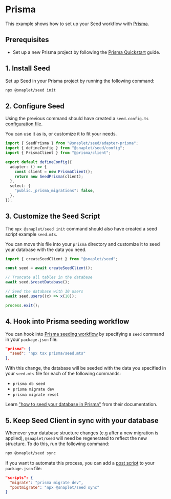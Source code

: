 # Prisma

This example shows how to set up your Seed workflow with [Prisma](https://www.prisma.io/orm).

## Prerequisites

- Set up a new Prisma project by following the [Prisma Quickstart](https://www.prisma.io/docs/getting-started/quickstart) guide.

## 1. Install Seed

Set up Seed in your Prisma project by running the following command:

```bash >_&nbsp;terminal
npx @snaplet/seed init
```

## 2. Configure Seed

Using the previous command should have created a `seed.config.ts` [configuration file](../reference/configuration.mdx).

You can use it as is, or customize it to fit your needs.

```ts seed.config.ts
import { SeedPrisma } from "@snaplet/seed/adapter-prisma";
import { defineConfig } from "@snaplet/seed/config";
import { PrismaClient } from "@prisma/client";

export default defineConfig({
  adapter: () => {
    const client = new PrismaClient();
    return new SeedPrisma(client);
  },
  select: {
    "public._prisma_migrations": false,
  },
});
```

## 3. Customize the Seed Script

The `npx @snaplet/seed init` command should also have created a seed script example `seed.mts`.

You can move this file into your `prisma` directory and customize it to seed your database with the data you need.

```ts prisma/seed.mts
import { createSeedClient } from "@snaplet/seed";

const seed = await createSeedClient();

// Truncate all tables in the database
await seed.$resetDatabase();

// Seed the database with 10 users
await seed.users((x) => x(10));

process.exit();
```

## 4. Hook into Prisma seeding workflow

You can hook into [Prisma seeding workflow](https://www.prisma.io/docs/orm/prisma-migrate/workflows/seeding) by specifying a `seed` command in your `package.json` file:

```json package.json
"prisma": {
  "seed": "npx tsx prisma/seed.mts"
},
```

With this change, the database will be seeded with the data you specified in your `seed.mts` file for each of the following commands:
- `prisma db seed`
- `prisma migrate dev`
- `prisma migrate reset`

Learn ["how to seed your database in Prisma"](https://www.prisma.io/docs/guides/database/seed-database#how-to-seed-your-database-in-prisma) from their documentation.

## 5. Keep Seed Client in sync with your database

Whenever your database structure changes (e.g after a new migration is applied), `@snaplet/seed` will need be regenerated to reflect the new structure. To do this, run the following command:

```bash >_&nbsp;terminal
npx @snaplet/seed sync
```

If you want to automate this process, you can add a [post script](https://docs.npmjs.com/cli/v10/using-npm/scripts#pre--post-scripts) to your `package.json` file:

```json package.json
"scripts": {
  "migrate": "prisma migrate dev",
  "postmigrate": "npx @snaplet/seed sync"
}
```